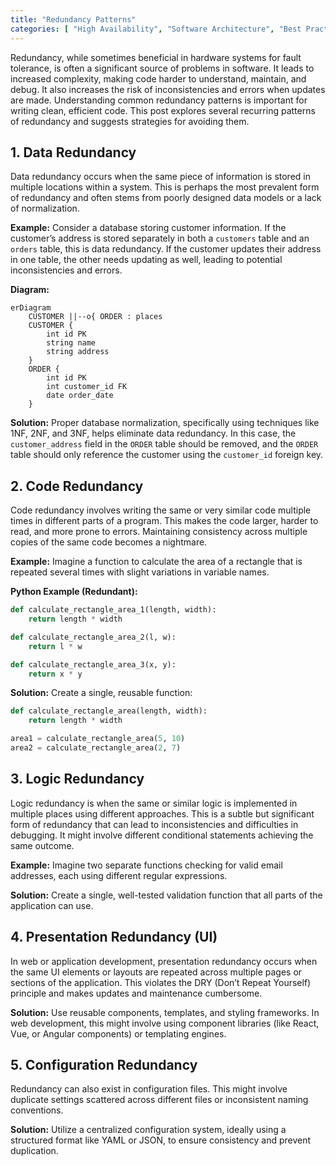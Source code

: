```yaml
---
title: "Redundancy Patterns"
categories: [ "High Availability", "Software Architecture", "Best Practices" ]
---
```


Redundancy, while sometimes beneficial in hardware systems for fault tolerance, is often a significant source of problems in software. It leads to increased complexity, making code harder to understand, maintain, and debug. It also increases the risk of inconsistencies and errors when updates are made. Understanding common redundancy patterns is important for writing clean, efficient code.
 This post explores several recurring patterns of redundancy and suggests strategies for avoiding them.

## 1. Data Redundancy

Data redundancy occurs when the same piece of information is stored in multiple locations within a system. This is perhaps the most prevalent form of redundancy and often stems from poorly designed data models or a lack of normalization.

**Example:** Consider a database storing customer information. If the customer's address is stored separately in both a `customers` table and an `orders` table, this is data redundancy. If the customer updates their address in one table, the other needs updating as well, leading to potential inconsistencies and errors.

**Diagram:**

```mermaid
erDiagram
    CUSTOMER ||--o{ ORDER : places
    CUSTOMER {
        int id PK
        string name
        string address
    }
    ORDER {
        int id PK
        int customer_id FK
        date order_date
    }
```

**Solution:** Proper database normalization, specifically using techniques like 1NF, 2NF, and 3NF, helps eliminate data redundancy. In this case, the `customer_address` field in the `ORDER` table should be removed, and the `ORDER` table should only reference the customer using the `customer_id` foreign key.

## 2. Code Redundancy

Code redundancy involves writing the same or very similar code multiple times in different parts of a program. This makes the code larger, harder to read, and more prone to errors. Maintaining consistency across multiple copies of the same code becomes a nightmare.

**Example:** Imagine a function to calculate the area of a rectangle that is repeated several times with slight variations in variable names.

**Python Example (Redundant):**

``` python
def calculate_rectangle_area_1(length, width):
    return length * width

def calculate_rectangle_area_2(l, w):
    return l * w

def calculate_rectangle_area_3(x, y):
    return x * y
```

**Solution:** Create a single, reusable function:

``` python
def calculate_rectangle_area(length, width):
    return length * width

area1 = calculate_rectangle_area(5, 10)
area2 = calculate_rectangle_area(2, 7)
```

## 3. Logic Redundancy

Logic redundancy is when the same or similar logic is implemented in multiple places using different approaches. This is a subtle but significant form of redundancy that can lead to inconsistencies and difficulties in debugging. It might involve different conditional statements achieving the same outcome.

**Example:** Imagine two separate functions checking for valid email addresses, each using different regular expressions.

**Solution:** Create a single, well-tested validation function that all parts of the application can use.

## 4. Presentation Redundancy (UI)

In web or application development, presentation redundancy occurs when the same UI elements or layouts are repeated across multiple pages or sections of the application. This violates the DRY (Don't Repeat Yourself) principle and makes updates and maintenance cumbersome.

**Solution:** Use reusable components, templates, and styling frameworks. In web development, this might involve using component libraries (like React, Vue, or Angular components) or templating engines.

## 5. Configuration Redundancy

Redundancy can also exist in configuration files. This might involve duplicate settings scattered across different files or inconsistent naming conventions.

**Solution:** Utilize a centralized configuration system, ideally using a structured format like YAML or JSON, to ensure consistency and prevent duplication.



